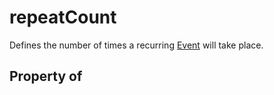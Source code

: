 # repeatCount

Defines the number of times a recurring <a class="localLink" href="/Event">Event</a> will take place.

## Property of



